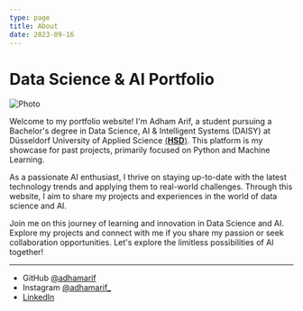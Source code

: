 ```yaml
---
type: page
title: About
date: 2023-09-16
---
```

# Data Science & AI Portfolio


<Image
  src="/images/clean_pic.png"
  alt="Photo"
  width={150}
  height={150}
  priority
  className="next-image"
/>

Welcome to my portfolio website! I'm Adham Arif, a student pursuing a Bachelor's degree in Data Science, 
AI & Intelligent Systems (DAISY) at Düsseldorf University of Applied Science [(**HSD**)](https://medien.hs-duesseldorf.de/studium/studiengaenge/bdaisy/Seiten/bdaisy_en.aspx).
This platform is my showcase for past projects, primarily focused on Python and Machine Learning.

As a passionate AI enthusiast, I thrive on staying up-to-date with the latest technology trends and applying them to real-world challenges. Through this website, I aim to share my projects and experiences in the world of data science and AI.

Join me on this journey of learning and innovation in Data Science and AI. Explore my projects and connect with me if you share my passion or seek collaboration opportunities. Let's explore the limitless possibilities of AI together!

---

- GitHub [@adhamarif](https://github.com/adhamarif)
- Instagram [@adhamarif_](https://instagram.com/adhamarif_)
- [LinkedIn](https://www.linkedin.com/in/adham-arif-18985a204/)

